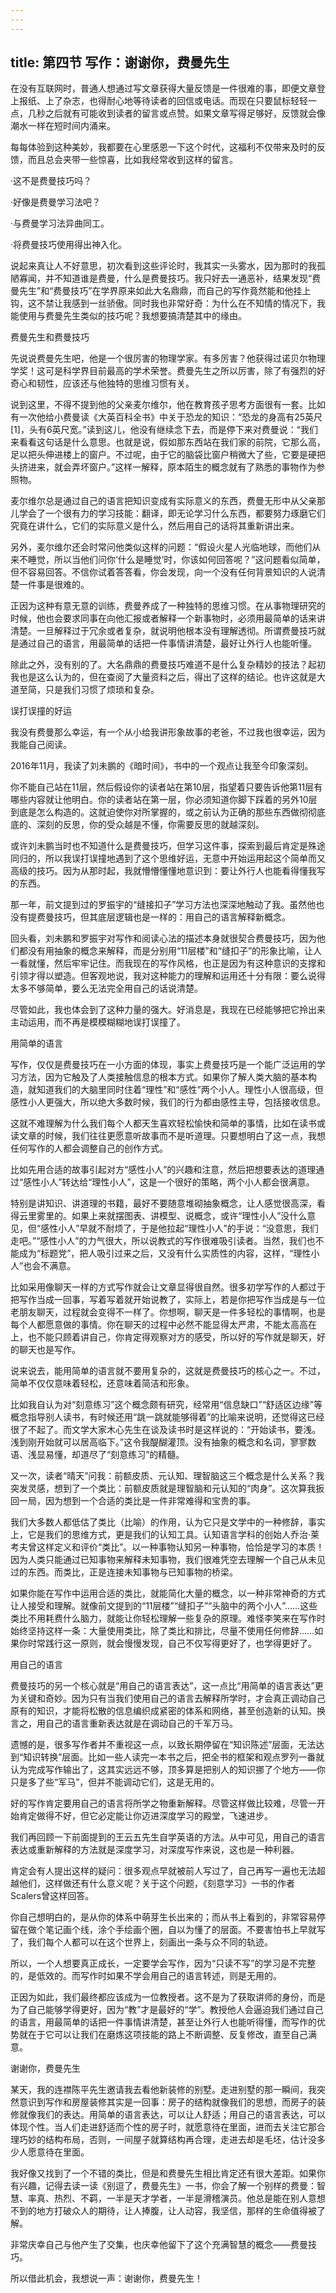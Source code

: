 ```yaml
---
---
---
```

title: 第四节 写作：谢谢你，费曼先生
---




在没有互联网时，普通人想通过写文章获得大量反馈是一件很难的事，即便文章登上报纸、上了杂志，也得耐心地等待读者的回信或电话。而现在只要鼠标轻轻一点，几秒之后就有可能收到读者的留言或点赞。如果文章写得足够好，反馈就会像潮水一样在短时间内涌来。

每每体验到这种美妙，我都要在心里感恩一下这个时代，这福利不仅带来及时的反馈，而且总会夹带一些惊喜，比如我经常收到这样的留言。

·这不是费曼技巧吗？

·好像是费曼学习法吧？

·与费曼学习法异曲同工。

·将费曼技巧使用得出神入化。

说起来真让人不好意思，初次看到这些评论时，我其实一头雾水，因为那时的我孤陋寡闻，并不知道谁是费曼，什么是费曼技巧。我只好去一通恶补，结果发现“费曼先生”和“费曼技巧”在学界原来如此大名鼎鼎，而自己的写作竟然能和他挂上钩，这不禁让我感到一丝骄傲。同时我也非常好奇：为什么在不知情的情况下，我能使用与费曼先生类似的技巧呢？我想要搞清楚其中的缘由。

费曼先生和费曼技巧

先说说费曼先生吧，他是一个很厉害的物理学家。有多厉害？他获得过诺贝尔物理学奖！这可是科学界目前最高的学术荣誉。费曼先生之所以厉害，除了有强烈的好奇心和韧性，应该还与他独特的思维习惯有关。

说到这里，不得不提到他的父亲麦尔维尔，他在教育孩子思考方面很有一套。比如有一次他给小费曼读《大英百科全书》中关于恐龙的知识：“恐龙的身高有25英尺[1]，头有6英尺宽。”读到这儿，他没有继续念下去，而是停下来对费曼说：“我们来看看这句话是什么意思。也就是说，假如那东西站在我们家的前院，它那么高，足以把头伸进楼上的窗户。不过呢，由于它的脑袋比窗户稍微大了些，它要是硬把头挤进来，就会弄坏窗户。”这样一解释，原本陌生的概念就有了熟悉的事物作为参照物。

麦尔维尔总是通过自己的语言把知识变成有实际意义的东西，费曼无形中从父亲那儿学会了一个很有力的学习技能：翻译，即无论学习什么东西，都要努力琢磨它们究竟在讲什么，它们的实际意义是什么，然后用自己的话将其重新讲出来。

另外，麦尔维尔还会时常问他类似这样的问题：“假设火星人光临地球，而他们从来不睡觉，所以当他们问你‘什么是睡觉’时，你该如何回答呢？”这问题看似简单，但不容易回答。不信你试着答答看，你会发现，向一个没有任何背景知识的人说清楚一件事是很难的。

正因为这种有意无意的训练，费曼养成了一种独特的思维习惯。在从事物理研究的时候，他也会要求同事在向他汇报或者解释一个新事物时，必须用最简单的话来讲清楚。一旦解释过于冗余或者复杂，就说明他根本没有理解透彻。所谓费曼技巧就是通过自己的语言，用最简单的话把一件事情讲清楚，最好让外行人也能听懂。

除此之外，没有别的了。大名鼎鼎的费曼技巧难道不是什么复杂精妙的技法？起初我也是这么认为的，但在查阅了大量资料之后，得出了这样的结论。也许这就是大道至简，只是我们习惯了烦琐和复杂。

误打误撞的好运

我没有费曼那么幸运，有一个从小给我讲形象故事的老爸，不过我也很幸运，因为我能自己阅读。

2016年11月，我读了刘未鹏的《暗时间》，书中的一个观点让我至今印象深刻。

你不能自己站在11层，然后假设你的读者站在第10层，指望着只要告诉他第11层有哪些内容就让他明白。你的读者站在第一层，你必须知道你脚下踩着的另外10层到底是怎么构造的。这就迫使你对所掌握的，或之前认为正确的那些东西做彻彻底底的、深刻的反思，你的受众越是不懂，你需要反思的就越深刻。

或许刘未鹏当时也不知道什么是费曼技巧，但学习这件事，探索到最后肯定是殊途同归的，所以我误打误撞地遇到了这个思维好运，无意中开始运用起这个简单而又高级的技巧。因为从那时起，我就懵懵懂懂地意识到：要让外行人也能看得懂我写的东西。

那一年，前文提到过的罗振宇的“缝接扣子”学习方法也深深地触动了我。虽然他也没有提费曼技巧，但其底层逻辑也是一样的：用自己的语言解释新概念。

回头看，刘未鹏和罗振宇对写作和阅读心法的描述本身就很契合费曼技巧，因为他们都没有用抽象的概念来解释，而是分别用“11层楼”和“缝扣子”的形象比喻，让人一看就懂，然后牢牢记住。而我现在的写作风格，也正是因为有这种意识的支撑和引领才得以塑造。但客观地说，我对这种能力的理解和运用还十分有限：要么说得太多不够简单，要么无法完全用自己的话说清楚。

尽管如此，我也体会到了这种力量的强大。好消息是，我现在已经能够把它拎出来主动运用，而不再是模模糊糊地误打误撞了。

用简单的语言

写作，仅仅是费曼技巧在一小方面的体现，事实上费曼技巧是一个能广泛运用的学习方法，因为它触及了人类接触信息的根本方式。如果你了解人类大脑的基本构造，就知道我们的大脑里同时住着“理性”和“感性”两个小人。理性小人很高级，但感性小人更强大，所以绝大多数时候，我们的行为都由感性主导，包括接收信息。

这就不难理解为什么我们每个人都天生喜欢轻松愉快和简单的事情，比如在读书或读文章的时候，我们往往更愿意听故事而不是听道理。只要想明白了这一点，我想任何写作的人都会调整自己的创作方式。

比如先用合适的故事引起对方“感性小人”的兴趣和注意，然后把想要表达的道理通过“感性小人”转达给“理性小人”，这是一个很好的策略，两个小人都会很满意。

特别是讲知识、讲道理的书籍，最好不要随意堆砌抽象概念，让人感觉很高深，看得云里雾里的。如果上来就摆图表、讲模型、说概念，或许“理性小人”没什么意见，但“感性小人”早就不耐烦了，于是他拉起“理性小人”的手说：“没意思，我们走吧。”“感性小人”的力气很大，所以说教式的写作很难吸引读者。当然，我们也不能成为“标题党”，把人吸引过来之后，又没有什么实质性的内容，这样，“理性小人”也会不满意。

比如采用像聊天一样的方式写作就会让文章显得很自然。很多初学写作的人都过于把写作当成一回事，写着写着就开始说教了，实际上，若是你把写作当成是与一位老朋友聊天，过程就会变得不一样了。你想啊，聊天是一件多轻松的事情啊，也是每个人都愿意做的事情。你在聊天的过程中必然不能显得太严肃，不能太高高在上，也不能只顾着讲自己，你肯定得观察对方的感受，所以好的写作就是聊天，好的聊天也是写作。

说来说去，能用简单的语言就不要用复杂的，这就是费曼技巧的核心之一。不过，简单不仅仅意味着轻松，还意味着简洁和形象。

比如我自认为对“刻意练习”这个概念颇有研究，经常用“信息缺口”“舒适区边缘”等概念指导别人读书，有时候还用“跳一跳就能够得着”的比喻来说明，还觉得这已经很了不起了。而文学大家木心先生在谈及读书时是这样说的：“开始读书，要浅。浅到刚开始就可以居高临下。”这令我醍醐灌顶。没有抽象的概念和名词，寥寥数语、浅显易懂，却道尽了“刻意练习”的精髓。

又一次，读者“晴天”问我：前额皮质、元认知、理智脑这三个概念是什么关系？我突发灵感，想到了一个类比：前额皮质就是理智脑和元认知的“肉身”。这次算我扳回一局，因为想到一个合适的类比是一件非常难得和宝贵的事。

我们大多数人都低估了类比（比喻）的作用，认为它只是文学中的一种修辞，事实上，它是我们的思维方式，更是我们的认知工具。认知语言学科的创始人乔治·莱考夫曾这样定义和评价“类比”。以一种事物认知另一种事物，恰恰是学习的本质！因为人类只能通过已知事物来解释未知事物，我们很难凭空去理解一个自己从未见过的东西。而类比，正是连接未知事物与已知事物的桥梁。

如果你能在写作中运用合适的类比，就能简化大量的概念，以一种非常神奇的方式让人接受和理解。就像前文提到的“11层楼”“缝扣子”“头脑中的两个小人”……这些类比不用耗费什么脑力，就能让你轻松理解一些复杂的原理。难怪李笑来在写作时始终坚持这样一条：大量使用类比，除了类比和排比，尽量不使用任何修辞……如果你时常践行这一原则，就会慢慢发现，自己不仅写得更好了，也学得更好了。

用自己的语言

费曼技巧的另一个核心就是“用自己的语言表达”，这一点比“用简单的语言表达”更为关键和奇妙。因为只有当我们使用自己的语言去解释所学时，才会真正调动自己原有的知识，才能将松散的信息编织成紧密的体系和网络，甚至创造新的认知。换言之，用自己的语言重新表达就是在调动自己的千军万马。

遗憾的是，很多写作者并不重视这一点，以致长期停留在“知识陈述”层面，无法达到“知识转换”层面。比如一些人读完一本书之后，把全书的框架和观点罗列一番就认为完成写作输出了，这其实远远不够，顶多算是把别人的知识挪了个地方——你只是多了些“军马”，但并不能调动它们，这是无用的。

好的写作肯定要用自己的语言将所学之物重新解释。尽管这样做比较难，尽管一开始肯定做得不好，但它必定能让你迈进深度学习的殿堂，飞速进步。

我们再回顾一下前面提到的王云五先生自学英语的方法。从中可见，用自己的语言表达或重新解释的方法就是深度学习，对深度写作来说，这也是一种利器。

肯定会有人提出这样的疑问：很多观点早就被前人写过了，自己再写一遍也无法超越他们，这样做还有什么意义呢？关于这个问题，《刻意学习》一书的作者Scalers曾这样回答。

你自己想明白的，是从你的体系中萌芽生长出来的；而从书上看到的，非常容易停留在做个笔记画个线，涂个手绘画个圈，自以为懂了的层面。不要害怕书上早就写了，我们每个人都可以在这个世界上，刻画出一条与众不同的轨迹。

所以，一个人想要真正成长，一定要学会写作，因为“只读不写”的学习是不完整的，是低效的。而写作时如果不学会用自己的语言转述，则是无用的。

正因为如此，我们最终都应该成为一位教授者。这不是为了获取讲师的身份，而是为了自己能够学得更好，因为“教”才是最好的“学”。教授他人会逼迫我们通过自己的语言，用最简单的话把一件事情讲清楚，甚至让外行人也能听得懂，而写作的优势就在于它可以让我们在磨炼这项技能的路上不断调整、反复修改，直至自己满意。

谢谢你，费曼先生

某天，我的连襟陈平先生邀请我去看他新装修的别墅。走进别墅的那一瞬间，我突然意识到写作和房屋装修其实是一回事：房子的结构就像我们的思想，而房子的装修就像我们的表达。用简单的语言表达，可以让人舒适；用自己的语言表达，可以体现个性。当人们走进舒适而个性的房子时，就愿意待在里面，进而去关注它那合理巧妙的结构布局，否则，一间屋子就算结构再合理，走进去却是毛坯，估计没多少人愿意待在里面。

我好像又找到了一个不错的类比，但是和费曼先生相比肯定还有很大差距。如果你有兴趣，记得去读一读《别逗了，费曼先生》一书，你会了解一个别样的费曼：智慧、率真、热烈、不羁，一半是天才学者，一半是滑稽演员。他总是能在别人意想不到的地方打破众人的期待，让人捧腹，让人动容，我坚信，那样的生命值得被了解。

非常庆幸自己与他产生了交集，也庆幸他留下了这个充满智慧的概念——费曼技巧。

所以借此机会，我想说一声：谢谢你，费曼先生！